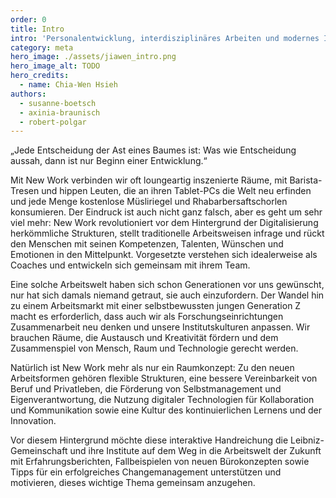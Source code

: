 ---
order: 0
title: Intro
intro: 'Personalentwicklung, interdisziplinäres Arbeiten und modernes Interieur: New Work verändert die Arbeit in den wissenschaftlichen Instituten. Was wir bereits erreicht haben und was uns in Zukunft erwartet, zeigt diese Handreichung der Leibniz-Gemeinschaft.'
category: meta
hero_image: ./assets/jiawen_intro.png
hero_image_alt: TODO
hero_credits:
  - name: Chia-Wen Hsieh
authors:
  - susanne-boetsch
  - axinia-braunisch
  - robert-polgar
---

<Quote type="epigram" cite="Yoda">
  „Jede Entscheidung der Ast eines Baumes ist: Was wie Entscheidung aussah, dann ist nur Beginn einer Entwicklung.“
</Quote>

<Leadin>Mit New Work</Leadin> verbinden wir oft loungeartig inszenierte Räume, mit Barista-Tresen und hippen Leuten, die an ihren Tablet-PCs die Welt neu
erfinden und jede Menge kostenlose Müsliriegel und Rhabarbersaftschorlen konsumieren. Der Eindruck ist auch nicht ganz falsch, aber es geht um sehr viel
mehr: New Work revolutioniert vor dem Hintergrund der Digitalisierung herkömmliche Strukturen, stellt traditionelle Arbeitsweisen infrage und rückt den
Menschen mit seinen Kompetenzen, Talenten, Wünschen und Emotionen in den Mittelpunkt. Vorgesetzte verstehen sich idealerweise als Coaches und entwickeln
sich gemeinsam mit ihrem Team.

Eine solche Arbeitswelt haben sich schon Generationen vor uns gewünscht, nur hat sich damals niemand getraut, sie auch einzufordern. Der Wandel hin zu einem Arbeitsmarkt mit einer selbstbewussten jungen Generation Z macht es erforderlich, dass auch wir als Forschungseinrichtungen Zusammenarbeit neu denken und unsere Institutskulturen anpassen. Wir brauchen Räume, die Austausch und Kreativität fördern und dem Zusammenspiel von Mensch, Raum und Technologie gerecht werden.

Natürlich ist New Work mehr als nur ein Raumkonzept: Zu den neuen Arbeitsformen gehören flexible Strukturen, eine bessere Vereinbarkeit von Beruf und Privatleben, die Förderung von Selbstmanagement und Eigenverantwortung, die Nutzung digitaler Technologien für Kollaboration und Kommunikation sowie eine Kultur des kontinuierlichen Lernens und der Innovation.

Vor diesem Hintergrund möchte diese interaktive Handreichung die Leibniz-Gemeinschaft und ihre Institute auf dem Weg in die Arbeitswelt der Zukunft mit Erfahrungsberichten, Fallbeispielen von neuen Bürokonzepten sowie Tipps für ein erfolgreiches Changemanagement unterstützen und motivieren, dieses wichtige Thema gemeinsam anzugehen.
